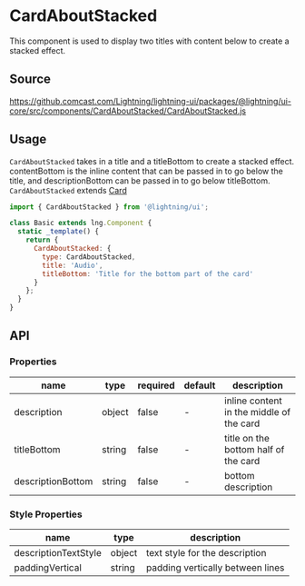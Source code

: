 
# CardAboutStacked

This component is used to display two titles with content below to create a stacked effect.

## Source

https://github.comcast.com/Lightning/lightning-ui/packages/@lightning/ui-core/src/components/CardAboutStacked/CardAboutStacked.js

## Usage

`CardAboutStacked` takes in a title and a titleBottom to create a stacked effect. contentBottom is the inline content that can be passed in to go below the title, and descriptionBottom can be passed in to go below titleBottom.
`CardAboutStacked` extends [Card](?path=/docs/patterns-card--base)

```js
import { CardAboutStacked } from '@lightning/ui';

class Basic extends lng.Component {
  static _template() {
    return {
      CardAboutStacked: {
        type: CardAboutStacked,
        title: 'Audio',
        titleBottom: 'Title for the bottom part of the card'
      }
    };
  }
}
```

<Canvas>
  <Story id="tiles-cards-cardaboutstacked--stacked" />
</Canvas>

## API

### Properties

| name              | type   | required | default | description                              |
| ----------------- | ------ | -------- | ------- | ---------------------------------------- |
| description       | object | false    | -       | inline content in the middle of the card |
| titleBottom       | string | false    | -       | title on the bottom half of the card     |
| descriptionBottom | string | false    | -       | bottom description                       |

### Style Properties

| name                 | type   | description                      |
| -------------------- | ------ | -------------------------------- |
| descriptionTextStyle | object | text style for the description   |
| paddingVertical      | string | padding vertically between lines |
